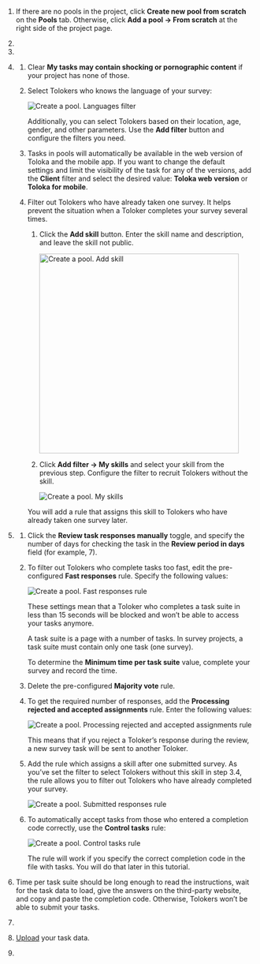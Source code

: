 
1. If there are no pools in the project, click **Create new pool from scratch** on the **Pools** tab. Otherwise, click **Add a pool → From scratch** at the right side of the project page.

1. <TolokaRequesterPoolName/>

1. <TolokaRequesterPoolDescription/>

1. <TolokaRequesterSourceAudienceSettings/>

    1. Clear **My tasks may contain shocking or pornographic content** if your project has none of those.

    1. Select Tolokers who knows the language of your survey:

        <Image withBackground imageId="1675426106633" alt="Create a pool. Languages filter" />

        Additionally, you can select Tolokers based on their location, age, gender, and other parameters. Use the **Add filter** button and configure the filters you need.

    1. Tasks in pools will automatically be available in the web version of Toloka and the mobile app. If you want to change the default settings and limit the visibility of the task for any of the versions, add the **Client** filter and select the desired value: **Toloka web version** or **Toloka for mobile**.

    1. Filter out Tolokers who have already taken one survey. It helps prevent the situation when a Toloker completes your survey several times.

        1. Click the **Add skill** button. Enter the skill name and description, and leave the skill not public.

            <Image width="405px" withBackground imageId="1675426094448" alt="Create a pool. Add skill" />

        1. Click **Add filter → My skills** and select your skill from the previous step. Configure the filter to recruit Tolokers without the skill.

            <Image withBackground imageId="1675426146784" alt="Create a pool. My skills" />

        You will add a rule that assigns this skill to Tolokers who have already taken one survey later.

1. <TutorialsQualityControl/>

    1. Click the **Review task responses manually** toggle, and specify the number of days for checking the task in the **Review period in days** field (for example, 7).

        <TutorialsNaAcceptance/>

    1. To filter out Tolokers who complete tasks too fast, edit the pre-configured **Fast responses** rule. Specify the following values:

        <Image withBackground imageId="1675426080892" alt="Create a pool. Fast responses rule" />

        These settings mean that a Toloker who completes a task suite in less than 15 seconds will be blocked and won’t be able to access your tasks anymore.

        A task suite is a page with a number of tasks. In survey projects, a task suite must contain only one task (one survey).

        <Note mode="tip" title="Tip">

        To determine the **Minimum time per task suite** value, complete your survey and record the time.

        </Note>

    1. Delete the pre-configured **Majority vote** rule.

    1. To get the required number of responses, add the **Processing rejected and accepted assignments** rule. Enter the following values:

        <Image withBackground imageId="1675426149859" alt="Create a pool. Processing rejected and accepted assignments rule" />

        This means that if you reject a Toloker’s response during the review, a new survey task will be sent to another Toloker.

    1. Add the rule which assigns a skill after one submitted survey. As you’ve set the filter to select Tolokers without this skill in step 3.4, the rule allows you to filter out Tolokers who have already completed your survey.

        <Image withBackground imageId="1675426134076" alt="Create a pool. Submitted responses rule" />

    1. To automatically accept tasks from those who entered a completion code correctly, use the **Control tasks** rule:

        <Image withBackground imageId="1675426128548" alt="Create a pool. Control tasks rule" />

        The rule will work if you specify the correct completion code in the file with tasks. You will do that later in this tutorial.

1. <TutorialsTimePerTaskSuite/>

    <Note mode="warning" title="Warning">

    Time per task suite should be long enough to read the instructions, wait for the task data to load, give the answers on the third-party website, and copy and paste the completion code. Otherwise, Tolokers won’t be able to submit your tasks.

    </Note>

1. <TolokaRequesterSourcePriceSettings/>

    <TolokaRequesterSourceSetPrice/>

1. [Upload](#upload) your task data.

1. <TutorialsDoubleCheck/>

    <TolokaRequesterSourceStepEnabled/>

<TolokaRequesterSourcePoolIsReady/>
